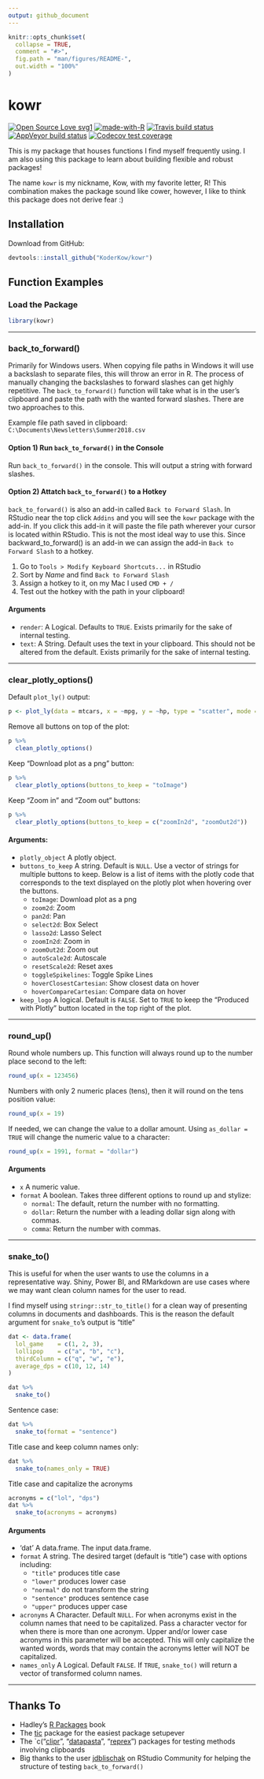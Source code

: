 ```yaml
---
output: github_document
---
```


<!-- README.md is generated from README.Rmd. Please edit that file -->

```r
knitr::opts_chunk$set(
  collapse = TRUE,
  comment = "#>",
  fig.path = "man/figures/README-",
  out.width = "100%"
)
```

# kowr

<!-- badges: start -->
[![Open Source Love svg1](https://badges.frapsoft.com/os/v1/open-source.svg?v=103)](https://github.com/ellerbrock/open-source-badges/)
[![made-with-R](https://img.shields.io/badge/Made%20with-R-1f425f.svg)](https://www.r-project.org/)
[![Travis build status](https://travis-ci.org/KoderKow/kowr.svg?branch=master)](https://travis-ci.org/KoderKow/kowr)
[![AppVeyor build status](https://ci.appveyor.com/api/projects/status/github/KoderKow/kowr?branch=master&svg=true)](https://ci.appveyor.com/project/KoderKow/kowr)
[![Codecov test coverage](https://codecov.io/gh/KoderKow/kowr/branch/master/graph/badge.svg)](https://codecov.io/gh/KoderKow/kowr?branch=master)
<!-- badges: end -->

This is my package that houses functions I find myself frequently using. I am also using this package to learn about building flexible and robust packages!

The name `kowr` is my nickname, Kow, with my favorite letter, R! This combination makes the package sound like cower, however, I like to think this package does not derive fear :)

## Installation

Download from GitHub:

``` r
devtools::install_github("KoderKow/kowr")
```

## Function Examples

### Load the Package

```r
library(kowr)
```

<hr>

### back_to_forward()

Primarily for Windows users. When copying file paths in Windows it will use a backslash to separate files, this will throw an error in R. The process of manually changing the backslashes to forward slashes can get highly repetitive. The `back_to_forward()` function will take what is in the user's clipboard and paste the path with the wanted forward slashes. There are two approaches to this.

Example file path saved in clipboard: `C:\Documents\Newsletters\Summer2018.csv`

#### Option 1) Run `back_to_forward()` in the Console

Run `back_to_forward()` in the console. This will output a string with forward slashes.

#### Option 2) Attatch `back_to_forward()` to a Hotkey

`back_to_forward()` is also an add-in called `Back to Forward Slash`. In RStudio near the top click `Addins` and you will see the `kowr` package with the add-in. If you click this add-in it will paste the file path wherever your cursor is located within RStudio. This is not the most ideal way to use this. Since backward_to_forward() is an add-in we can assign the add-in `Back to Forward Slash` to a hotkey.

1. Go to `Tools > Modify Keyboard Shortcuts...` in RStudio
2. Sort by *Name* and find `Back to Forward Slash`
3. Assign a hotkey to it, on my Mac I used `CMD + /`
4. Test out the hotkey with the path in your clipboard!

#### Arguments

- `render`: A Logical. Defaults to `TRUE`. Exists primarily for the sake of internal testing.
- `text`: A String. Default uses the text in your clipboard. This should not be altered from the default. Exists primarily for the sake of internal testing.

<hr>

### clear_plotly_options()

Default `plot_ly()` output:

``` r
p <- plot_ly(data = mtcars, x = ~mpg, y = ~hp, type = "scatter", mode = "markers")
```

Remove all buttons on top of the plot:

``` r
p %>% 
  clean_plotly_options()
```

Keep "Download plot as a png" button:

``` r
p %>%
  clear_plotly_options(buttons_to_keep = "toImage")
```

Keep "Zoom in" and "Zoom out" buttons:

``` r
p %>%
  clear_plotly_options(buttons_to_keep = c("zoomIn2d", "zoomOut2d"))
```

#### Arguments:

- `plotly_object` A plotly object.
- `buttons_to_keep` A string. Default is `NULL`. Use a vector of strings for multiple buttons to keep. Below is a list of items with the plotly code that corresponds to the text displayed on the plotly plot when hovering over the buttons.
  - `toImage`: Download plot as a png
  - `zoom2d`: Zoom
  - `pan2d`: Pan
  - `select2d`: Box Select
  - `lasso2d`: Lasso Select
  - `zoomIn2d`: Zoom in
  - `zoomOut2d`: Zoom out
  - `autoScale2d`: Autoscale
  - `resetScale2d`: Reset axes
  - `toggleSpikelines`: Toggle Spike Lines
  - `hoverClosestCartesian`: Show closest data on hover
  - `hoverCompareCartesian`: Compare data on hover
- `keep_logo` A logical. Default is `FALSE`. Set to `TRUE` to keep the "Produced with Plotly" button located in the top right of the plot.

<hr>

### round_up()

Round whole numbers up. This function will always round up to the number place second to the left:

```r
round_up(x = 123456)
```

Numbers with only 2 numeric places (tens), then it will round on the tens position value:

```r
round_up(x = 19)
```

If needed, we can change the value to a dollar amount. Using `as_dollar = TRUE` will change the numeric value to a character:

```r
round_up(x = 1991, format = "dollar")
```

#### Arguments

- `x` A numeric value.
- `format` A boolean. Takes three different options to round up and stylize:
  - `normal`: The default, return the number with no formatting.
  - `dollar`: Return the number with a leading dollar sign along with commas.
  - `comma`: Return the number with commas.

<hr>

### snake_to()

This is useful for when the user wants to use the columns in a representative way. Shiny, Power BI, and RMarkdown are use cases where we may want clean column names for the user to read.

I find myself using `stringr::str_to_title()` for a clean way of presenting columns in documents and dashboards. This is the reason the default argument for `snake_to`'s output is "title"

```r
dat <- data.frame(
  lol_game    = c(1, 2, 3),
  lollipop    = c("a", "b", "c"),
  thirdColumn = c("q", "w", "e"),
  average_dps = c(10, 12, 14)
)

dat %>%
  snake_to()
```

Sentence case:

```r
dat %>%
  snake_to(format = "sentence")
```

Title case and keep column names only:

```r
dat %>%
  snake_to(names_only = TRUE)
```

Title case and capitalize the acronyms

```r
acronyms = c("lol", "dps")
dat %>% 
  snake_to(acronyms = acronyms)
```

#### Arguments

- 'dat' A data.frame. The input data.frame.
- `format` A string. The desired target (default is "title") case with options including:
  - `"title"` produces title case
  - `"lower"` produces lower case
  - `"normal"` do not transform the string
  - `"sentence"` produces sentence case
  - `"upper"` produces upper case
- `acronyms` A Character. Default `NULL`. For when acronyms exist in the column names that need to be capitalized. Pass a character vector for when there is more than one acronym. Upper and/or lower case acronyms in this parameter will be accepted. This will only capitalize the wanted words, words that may contain the acronyms letter will NOT be capitalized.
- `names_only` A Logical. Default `FALSE`. If `TRUE`, `snake_to()` will return a vector of transformed column names.

<hr>

## Thanks To

- Hadley's [R Packages](http://r-pkgs.had.co.nz/) book
- The [tic](https://github.com/ropenscilabs/tic) package for the easiest package setupever
- The `c("[clipr](https://github.com/mdlincoln/clipr)", "[datapasta](https://github.com/MilesMcBain/datapasta)", "[reprex](https://github.com/tidyverse/reprex)") packages for testing methods involving clipboards
- Big thanks to the user  [jdblischak](https://community.rstudio.com/t/internal-testing-using-clipr-and-testthat-in-terms-of-code-coverage/32872) on RStudio Community for helping the structure of testing `back_to_forward()`
